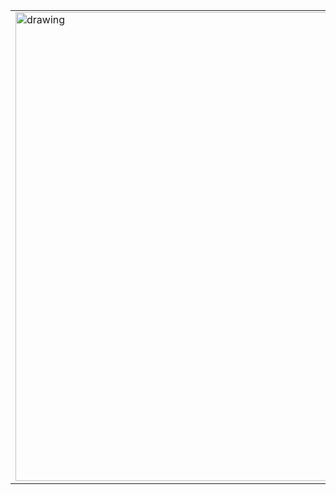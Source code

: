 <table><tr>
<td> <img src="bearded_gentleman.jpg" alt="drawing" style="width:750px;"/>
<td> <img src="selfportrait.jpg" alt="drawing" style="width:750px;"/>
</tr></table>